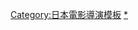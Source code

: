{{Navbox
|name = 山崎贵
|title = [[山崎贵]]执导的电影作品
|group1 = 2000年代
|list1 = [[打机王 (电影)|打机王]]（2000年）- [[回归者]]（2002年）- [[永远的三丁目的夕阳]]（2005年）- [[永远的三丁目的夕阳2]]（2007年）- [[BALLAD 無名的戀曲]]（2009年）
|group2 = 2010年代
|list2 = [[SPACE BATTLESHIP 大和號|宇宙战舰大和号]]（2010年）- [[麻吉妖怪岛]]（2011年）- [[永远的三丁目的夕阳 64年]]（2012年）- [[永遠的0]]（2013年）- [[麻吉妖怪岛]]（2011年）- [[STAND BY ME 哆啦A梦]]（2014年）- [[寄生兽]]（2014年）- [[寄生兽|寄生兽 完结篇]]（2015年）- [[被称作海盗的男人]]（2016年）- [[镰仓物语|DESTINY 镰仓物语]]（2017年）- [[阿基米德大戰]]（2019年）-  [[勇者鬥惡龍 你的故事]]（2019年）- [[魯邦三世 THE FIRST]]（2019年）
|group3 = 2020年代
|list3 = [[STAND BY ME 哆啦A夢 2]]（2020年）
}}<noinclude>
{{DEFAULTSORT:Yamazaki Takashi}}
[[Category:日本電影導演模板]]
[[Category:山崎贵电影|*]]
</noinclude>
